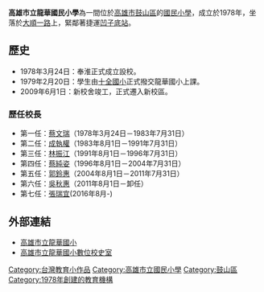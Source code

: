 {{Infobox School
| name = 高雄市立龍華國民小學
| other_name =  
| image = [[File:高雄市立龍華國小.JPG|250px]]
| motto = 
| established = 1978年
| type = 市立國小
| affiliation = 公立
| district = {{TWN}}[[高雄市|高雄市]]
| grades = 小一至小六
| president =
| principal = 張瑞宜
| dean =
| faculty =
| staff =
| students = 
| conference =
| colors =
| mascot 
| free_label = 招生性別
| free_text = 男女兼收
| free_label2 = ㄇ
| free_text2 = 
| free_label3 =
| magazine =
| free_text3 =
| location = [[高雄市|高雄市]][[鼓山區|鼓山區]][[大順路|大順一路]]858號
| information =
| website = [http://www.lhps.kh.edu.tw/indexch.html 高雄市立龍華國小]
}}
'''高雄市立龍華國民小學'''為一間位於[[高雄市|高雄市]][[鼓山區|鼓山區]]的[[國民小學|國民小學]]，成立於1978年，坐落於[[大順路|大順一路]]上，緊鄰著捷運[[凹子底站|凹子底站]]。

==歷史==
*1978年3月24日：奉淮正式成立設校。
*1979年2月20日：學生由[[高雄市立十全國民小學|十全國小]]正式撥交龍華國小上課。 
*2009年6月1日：新校舍竣工，正式遷入新校區。
===歷任校長===
*第一任：[[蔡文瑞|蔡文瑞]]（1978年3月24日－1983年7月31日）
*第二任：[[成執權|成執權]]（1983年8月1日－1991年7月31日）
*第三任：[[林振江|林振江]]（1991年8月1日－1996年7月31日）
*第四任：[[蔡純姿|蔡純姿]]（1996年8月1日－2004年7月31日）
*第五任：[[郭鈴惠|郭鈴惠]]（2004年8月1日－2011年7月31日）
*第六任：[[吳秋惠|吳秋惠]]（2011年8月1日－卸任）
*第七任：[[張瑞宜|張瑞宜]](2016年8月-)

==外部連結==
*[https://web.archive.org/web/20100306225028/http://www.lhps.kh.edu.tw/indexch.html 高雄市立龍華國小]
*[https://web.archive.org/web/20140808044038/http://www.lhps.kh.edu.tw/lhps2011/history/001.html 高雄市立龍華國小數位校史室]

{{高雄市國民中小學}}
{{台灣教育小作品}}
[[Category:台灣教育小作品|Category:台灣教育小作品]]
[[Category:高雄市立國民小學|Category:高雄市立國民小學]]
[[Category:鼓山區|Category:鼓山區]]
[[Category:1978年創建的教育機構|Category:1978年創建的教育機構]]